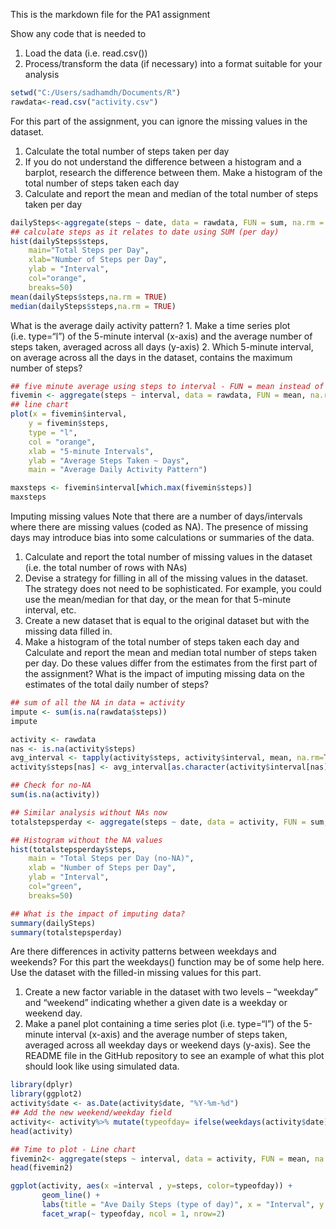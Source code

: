 This is the markdown file for the PA1 assignment

Show any code that is needed to

1. Load the data (i.e. \color{red}{\verb|read.csv()|}read.csv())
2. Process/transform the data (if necessary) into a format suitable for your analysis

```r
setwd("C:/Users/sadhamdh/Documents/R")
rawdata<-read.csv("activity.csv")
```

For this part of the assignment, you can ignore the missing values in the dataset.

1. Calculate the total number of steps taken per day
2. If you do not understand the difference between a histogram and a barplot, research the difference between them. Make a histogram of the total number of steps taken each day
3. Calculate and report the mean and median of the total number of steps taken per day

```r
dailySteps<-aggregate(steps ~ date, data = rawdata, FUN = sum, na.rm = TRUE)
## calculate steps as it relates to date using SUM (per day)
hist(dailySteps$steps, 
    main="Total Steps per Day", 
    xlab="Number of Steps per Day", 
    ylab = "Interval",
    col="orange",
    breaks=50)
mean(dailySteps$steps,na.rm = TRUE)
median(dailySteps$steps,na.rm = TRUE)
```

What is the average daily activity pattern?
1. Make a time series plot (i.e. \color{red}{\verb|type = "l"|}type="l") of the 5-minute interval (x-axis) and the average number of steps taken, averaged across all days (y-axis)
2. Which 5-minute interval, on average across all the days in the dataset, contains the maximum number of steps?

```r
## five minute average using steps to interval - FUN = mean instead of sum
fivemin <- aggregate(steps ~ interval, data = rawdata, FUN = mean, na.rm = TRUE)
## line chart
plot(x = fivemin$interval, 
    y = fivemin$steps, 
    type = "l", 
    col = "orange",
    xlab = "5-minute Intervals",
    ylab = "Average Steps Taken ~ Days",
    main = "Average Daily Activity Pattern")

maxsteps <- fivemin$interval[which.max(fivemin$steps)]
maxsteps
```

Imputing missing values
Note that there are a number of days/intervals where there are missing values (coded as \color{red}{\verb|NA|}NA). The presence of missing days may introduce bias into some calculations or summaries of the data.

1. Calculate and report the total number of missing values in the dataset (i.e. the total number of rows with \color{red}{\verb|NA|}NAs)
2. Devise a strategy for filling in all of the missing values in the dataset. The strategy does not need to be sophisticated. For example, you could use the mean/median for that day, or the mean for that 5-minute interval, etc.
3. Create a new dataset that is equal to the original dataset but with the missing data filled in.
4. Make a histogram of the total number of steps taken each day and Calculate and report the mean and median total number of steps taken per day. Do these values differ from the estimates from the first part of the assignment? What is the impact of imputing missing data on the estimates of the total daily number of steps?

```r
## sum of all the NA in data = activity
impute <- sum(is.na(rawdata$steps))
impute

activity <- rawdata
nas <- is.na(activity$steps)
avg_interval <- tapply(activity$steps, activity$interval, mean, na.rm=TRUE, simplify = TRUE)
activity$steps[nas] <- avg_interval[as.character(activity$interval[nas])]

## Check for no-NA
sum(is.na(activity))

## Similar analysis without NAs now
totalstepsperday <- aggregate(steps ~ date, data = activity, FUN = sum, na.rm = TRUE)

## Histogram without the NA values
hist(totalstepsperday$steps, 
    main = "Total Steps per Day (no-NA)", 
    xlab = "Number of Steps per Day", 
    ylab = "Interval",
    col="green",
    breaks=50)

## What is the impact of imputing data?
summary(dailySteps)
summary(totalstepsperday)

```
Are there differences in activity patterns between weekdays and weekends?
For this part the \color{red}{\verb|weekdays()|}weekdays() function may be of some help here. Use the dataset with the filled-in missing values for this part.

1. Create a new factor variable in the dataset with two levels – “weekday” and “weekend” indicating whether a given date is a weekday or weekend day.
2. Make a panel plot containing a time series plot (i.e. \color{red}{\verb|type = "l"|}type="l") of the 5-minute interval (x-axis) and the average number of steps taken, averaged across all weekday days or weekend days (y-axis). See the README file in the GitHub repository to see an example of what this plot should look like using simulated data.


```r
library(dplyr)
library(ggplot2)
activity$date <- as.Date(activity$date, "%Y-%m-%d")
## Add the new weekend/weekday field
activity<- activity%>% mutate(typeofday= ifelse(weekdays(activity$date)=="Saturday" | weekdays(activity$date)=="Sunday", "Weekend", "Weekday"))
head(activity)

## Time to plot - Line chart
fivemin2<- aggregate(steps ~ interval, data = activity, FUN = mean, na.rm = TRUE)
head(fivemin2)

ggplot(activity, aes(x =interval , y=steps, color=typeofday)) +
       geom_line() +
       labs(title = "Ave Daily Steps (type of day)", x = "Interval", y = "Total Number of Steps") +
       facet_wrap(~ typeofday, ncol = 1, nrow=2)
```